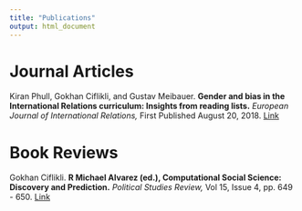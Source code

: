 ```yaml
---
title: "Publications"
output: html_document
---
```


# Journal Articles

Kiran Phull, Gokhan Ciflikli, and Gustav Meibauer. __Gender and bias in the International Relations curriculum: Insights from reading lists.__ _European Journal of International Relations,_ First Published August 20, 2018. [Link](https://doi.org/10.1177%2F1354066118791690)

# Book Reviews

Gokhan Ciflikli. __R Michael Alvarez (ed.), Computational Social Science: Discovery and Prediction.__ _Political Studies Review,_ 
Vol 15, Issue 4, pp. 649 - 650. [Link](https://doi.org/10.1177%2F1478929917712143)
